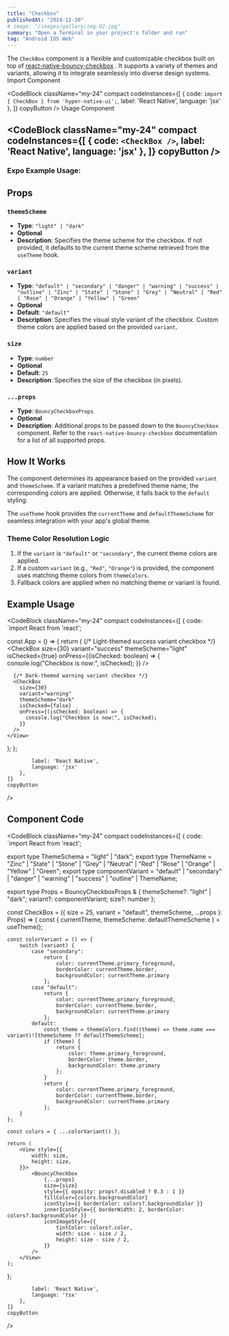 ```yaml
---
title: "Checkbox"
publishedAt: "2024-12-30"
# image: "/images/gallery/img-02.jpg"
summary: "Open a Terminal in your project's folder and run"
tag: "Android IOS Web"
---
```


The `CheckBox` component is a flexible and customizable checkbox built on top of [react-native-bouncy-checkbox](https://www.npmjs.com/package/react-native-bouncy-checkbox) .
 It supports a variety of themes and variants, allowing it to integrate seamlessly into diverse design systems.
Import Component

<CodeBlock className="my-24"
    compact
    codeInstances={[
        {
            code: `import { CheckBox } from 'hyper-native-ui';`,
            label: 'React Native',
            language: 'jsx'
        },
    ]}
    copyButton
/>
Usage Component

<CodeBlock className="my-24"
    compact
    codeInstances={[
        {
            code: `<CheckBox />`,
            label: 'React Native',
            language: 'jsx'
        },
    ]}
    copyButton
/>
---
### **Expo Example Usage:**
<div 
data-snack-id="@akashmondal0/checkbox-hyper-native-ui" 
data-snack-platform="web" 
data-snack-preview="true" 
data-snack-theme="dark" 
style={{
  "overflow":"hidden",
  "background":"#0C0D0E",
  "border":"1px solid var(--color-border)",
  "borderRadius":"4px",
  "height":"505px",
  "width":"100%"
}}></div>
<script async src="https://snack.expo.dev/embed.js"></script>

## Props

### `themeScheme`

- **Type**: `"light" | "dark"`
- **Optional**
- **Description**: Specifies the theme scheme for the checkbox. If not provided, it defaults to the current theme scheme retrieved from the `useTheme` hook.

### `variant`

- **Type**: `"default" | "secondary" | "danger" | "warning" | "success" | "outline" | "Zinc" | "State" | "Stone" | "Grey" | "Neutral" | "Red" | "Rose" | "Orange" | "Yellow" | "Green"`
- **Optional**
- **Default**: `"default"`
- **Description**: Specifies the visual style variant of the checkbox. Custom theme colors are applied based on the provided `variant`.

### `size`

- **Type**: `number`
- **Optional**
- **Default**: `25`
- **Description**: Specifies the size of the checkbox (in pixels).

### `...props`

- **Type**: `BouncyCheckboxProps`
- **Optional**
- **Description**: Additional props to be passed down to the `BouncyCheckbox` component. Refer to the `react-native-bouncy-checkbox` documentation for a list of all supported props.

## How It Works

The component determines its appearance based on the provided `variant` and `themeScheme`. If a variant matches a predefined theme name, the corresponding colors are applied. Otherwise, it falls back to the `default` styling.

The `useTheme` hook provides the `currentTheme` and `defaultThemeScheme` for seamless integration with your app's global theme.

### Theme Color Resolution Logic

1. If the `variant` is `"default"` or `"secondary"`, the current theme colors are applied.
2. If a custom `variant` (e.g., `"Red"`, `"Orange"`) is provided, the component uses matching theme colors from `themeColors`.
3. Fallback colors are applied when no matching theme or variant is found.

## Example Usage
<CodeBlock className="my-24"
    compact
    codeInstances={[
        {
            code: `import React from 'react';

const App = () => {
  return (
    <View>
      {/* Light-themed success variant checkbox */}
      <CheckBox
        size={30}
        variant="success"
        themeScheme="light"
        isChecked={true}
        onPress={(isChecked: boolean) => {
          console.log("Checkbox is now:", isChecked);
        }}
      />

      {/* Dark-themed warning variant checkbox */}
      <CheckBox
        size={30}
        variant="warning"
        themeScheme="dark"
        isChecked={false}
        onPress={(isChecked: boolean) => {
          console.log("Checkbox is now:", isChecked);
        }}
      />
    </View>
  );
};

            label: 'React Native',
            language: 'jsx'
        },
    ]}
    copyButton
/>

## Component Code

<CodeBlock className="my-24"
    compact
    codeInstances={[
        {
            code: `import React from 'react';

export type ThemeSchema = "light" | "dark";
export type ThemeName = "Zinc" | "State" | "Stone" | "Grey" | "Neutral" | "Red" | "Rose" | "Orange" | "Yellow" | "Green";
export type componentVariant = "default" | "secondary" | "danger" | "warning" | "success" | "outline" | ThemeName;

export type Props = BouncyCheckboxProps & {
    themeScheme?: "light" | "dark";
    variant?: componentVariant;
    size?: number
};

const CheckBox = ({ size = 25, variant = "default", themeScheme, ...props }: Props) => {
    const { currentTheme, themeScheme: defaultThemeScheme } = useTheme();

    const colorVariant = () => {
        switch (variant) {
            case "secondary":
                return {
                    color: currentTheme.primary_foreground,
                    borderColor: currentTheme.border,
                    backgroundColor: currentTheme.primary
                };
            case "default":
                return {
                    color: currentTheme.primary_foreground,
                    borderColor: currentTheme.border,
                    backgroundColor: currentTheme.primary
                };
            default:
                const theme = themeColors.find((theme) => theme.name === variant)![themeScheme ?? defaultThemeScheme];
                if (theme) {
                    return {
                        color: theme.primary_foreground,
                        borderColor: theme.border,
                        backgroundColor: theme.primary
                    };
                }
                return {
                    color: currentTheme.primary_foreground,
                    borderColor: currentTheme.border,
                    backgroundColor: currentTheme.primary
                };
        }
    };

    const colors = { ...colorVariant() };

    return (
        <View style={{
            width: size,
            height: size,
        }}>
            <BouncyCheckbox
                {...props}
                size={size}
                style={{ opacity: props?.disabled ? 0.3 : 1 }}
                fillColor={colors.backgroundColor}
                iconStyle={{ borderColor: colors?.backgroundColor }}
                innerIconStyle={{ borderWidth: 2, borderColor: colors?.backgroundColor }}
                iconImageStyle={{
                    tintColor: colors?.color,
                    width: size - size / 2,
                    height: size - size / 2,
                }}
            />
        </View>
    );
};

            label: 'React Native',
            language: 'tsx'
        },
    ]}
    copyButton
/>